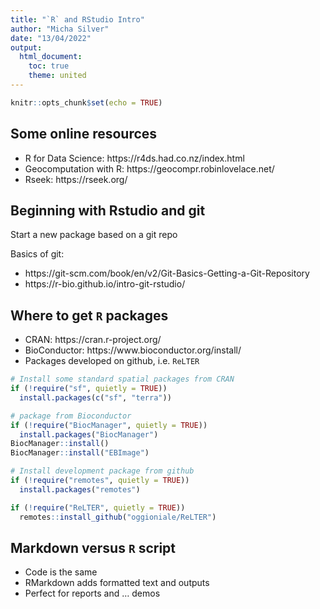 ```yaml
---
title: "`R` and RStudio Intro"
author: "Micha Silver"
date: "13/04/2022"
output:
  html_document:
    toc: true
    theme: united
---
```


```r
knitr::opts_chunk$set(echo = TRUE)
```

## Some online resources
 - R for Data Science: https://r4ds.had.co.nz/index.html 
 - Geocomputation with R: https://geocompr.robinlovelace.net/
 - Rseek: https://rseek.org/
 
## Beginning with Rstudio and git
Start a new package based on a git repo

Basics of git:

  - https://git-scm.com/book/en/v2/Git-Basics-Getting-a-Git-Repository
  - https://r-bio.github.io/intro-git-rstudio/

## Where to get `R` packages
 - CRAN: https://cran.r-project.org/
 - BioConductor: https://www.bioconductor.org/install/
 - Packages developed on github, i.e. `ReLTER`
 
```r
# Install some standard spatial packages from CRAN
if (!require("sf", quietly = TRUE))
  install.packages(c("sf", "terra"))

# package from Bioconductor
if (!require("BiocManager", quietly = TRUE))
  install.packages("BiocManager")
BiocManager::install()
BiocManager::install("EBImage")

# Install development package from github
if (!require("remotes", quietly = TRUE))
  install.packages("remotes")

if (!require("ReLTER", quietly = TRUE))
  remotes::install_github("oggioniale/ReLTER")
``` 

## Markdown versus `R` script
 - Code is the same
 - RMarkdown adds formatted text and outputs
 - Perfect for reports and ... demos





